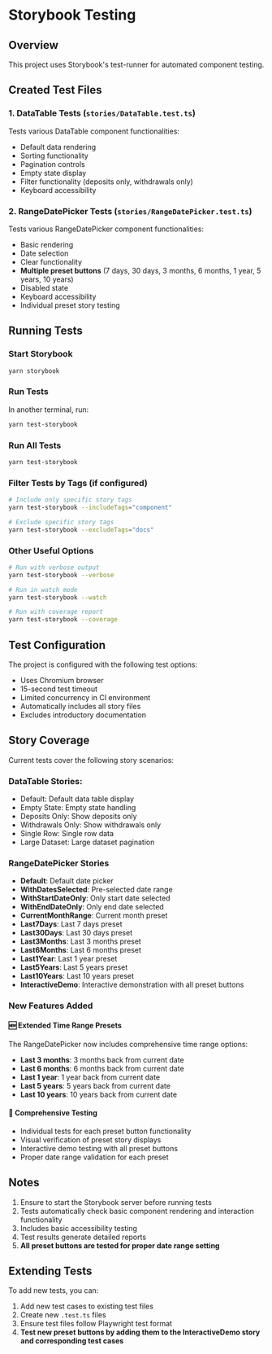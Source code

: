 # Storybook Testing

## Overview

This project uses Storybook's test-runner for automated component testing.

## Created Test Files

### 1. DataTable Tests (`stories/DataTable.test.ts`)

Tests various DataTable component functionalities:

- Default data rendering
- Sorting functionality
- Pagination controls
- Empty state display
- Filter functionality (deposits only, withdrawals only)
- Keyboard accessibility

### 2. RangeDatePicker Tests (`stories/RangeDatePicker.test.ts`)

Tests various RangeDatePicker component functionalities:
- Basic rendering
- Date selection
- Clear functionality
- **Multiple preset buttons** (7 days, 30 days, 3 months, 6 months, 1 year, 5 years, 10 years)
- Disabled state
- Keyboard accessibility
- Individual preset story testing

## Running Tests

### Start Storybook

```bash
yarn storybook
```

### Run Tests

In another terminal, run:

```bash
yarn test-storybook
```

### Run All Tests

```bash
yarn test-storybook
```

### Filter Tests by Tags (if configured)

```bash
# Include only specific story tags
yarn test-storybook --includeTags="component"

# Exclude specific story tags
yarn test-storybook --excludeTags="docs"
```

### Other Useful Options

```bash
# Run with verbose output
yarn test-storybook --verbose

# Run in watch mode
yarn test-storybook --watch

# Run with coverage report
yarn test-storybook --coverage
```

## Test Configuration

The project is configured with the following test options:

- Uses Chromium browser
- 15-second test timeout
- Limited concurrency in CI environment
- Automatically includes all story files
- Excludes introductory documentation

## Story Coverage

Current tests cover the following story scenarios:

### DataTable Stories:

- Default: Default data table display
- Empty State: Empty state handling
- Deposits Only: Show deposits only
- Withdrawals Only: Show withdrawals only
- Single Row: Single row data
- Large Dataset: Large dataset pagination

### RangeDatePicker Stories

- **Default**: Default date picker
- **WithDatesSelected**: Pre-selected date range
- **WithStartDateOnly**: Only start date selected
- **WithEndDateOnly**: Only end date selected
- **CurrentMonthRange**: Current month preset
- **Last7Days**: Last 7 days preset
- **Last30Days**: Last 30 days preset
- **Last3Months**: Last 3 months preset 
- **Last6Months**: Last 6 months preset 
- **Last1Year**: Last 1 year preset 
- **Last5Years**: Last 5 years preset 
- **Last10Years**: Last 10 years preset 
- **InteractiveDemo**: Interactive demonstration with all preset buttons

### New Features Added

#### 🆕 Extended Time Range Presets

The RangeDatePicker now includes comprehensive time range options:

- **Last 3 months**: 3 months back from current date
- **Last 6 months**: 6 months back from current date  
- **Last 1 year**: 1 year back from current date
- **Last 5 years**: 5 years back from current date
- **Last 10 years**: 10 years back from current date

#### 🧪 Comprehensive Testing

- Individual tests for each preset button functionality
- Visual verification of preset story displays
- Interactive demo testing with all preset buttons
- Proper date range validation for each preset

## Notes

1. Ensure to start the Storybook server before running tests
2. Tests automatically check basic component rendering and interaction functionality
3. Includes basic accessibility testing
4. Test results generate detailed reports
5. **All preset buttons are tested for proper date range setting**

## Extending Tests

To add new tests, you can:

1. Add new test cases to existing test files
2. Create new `.test.ts` files
3. Ensure test files follow Playwright test format
4. **Test new preset buttons by adding them to the InteractiveDemo story and corresponding test cases** 